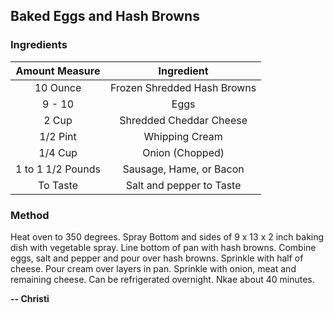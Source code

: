 ## Baked Eggs and Hash Browns
### Ingredients

| Amount Measure    | Ingredient                  |
| :---------------: | :-------------------------: |
| 10 Ounce          | Frozen Shredded Hash Browns |
| 9 - 10            | Eggs                        |
| 2 Cup             | Shredded Cheddar Cheese     |
| 1/2 Pint          | Whipping Cream              |
| 1/4 Cup           | Onion (Chopped)             |
| 1 to 1 1/2 Pounds | Sausage, Hame, or Bacon     |
| To Taste          | Salt and pepper to Taste    |

### Method
Heat oven to 350 degrees. Spray Bottom and sides of 9 x 13 x 2 inch baking dish with vegetable spray. Line bottom of pan with hash browns. Combine eggs, salt and pepper and pour over hash browns. Sprinkle with half of cheese. Pour cream over layers in pan. Sprinkle with onion, meat and remaining cheese. Can be refrigerated overnight. Nkae about 40 minutes.

**-- Christi**




